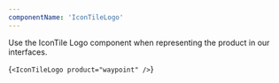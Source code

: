 ```yaml
---
componentName: 'IconTileLogo'
---
```


Use the IconTile Logo component when representing the product in our interfaces.

<LiveComponent>{`
    <IconTileLogo product="waypoint" />
`}</LiveComponent>
